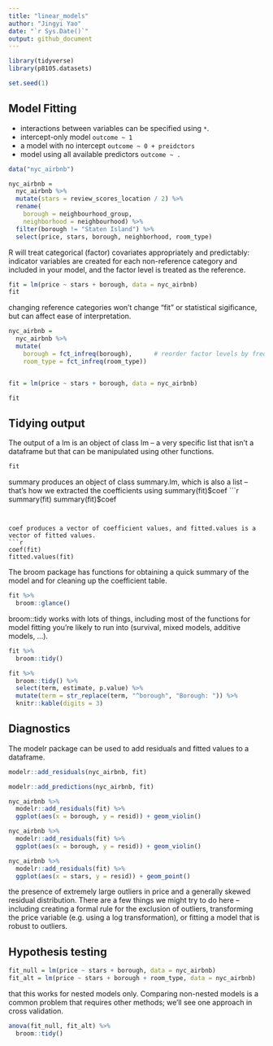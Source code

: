 ```yaml
---
title: "linear_models"
author: "Jingyi Yao"
date: "`r Sys.Date()`"
output: github_document
---
```


```r
library(tidyverse)
library(p8105.datasets)

set.seed(1)


```

## Model Fitting

  * interactions between variables can be specified using `*`.
  * intercept-only model `outcome ~ 1`
  * a model with no intercept `outcome ~ 0 + preidctors`
  * model using all available predictors `outcome ~ .`
  
```r
data("nyc_airbnb")

nyc_airbnb = 
  nyc_airbnb %>% 
  mutate(stars = review_scores_location / 2) %>% 
  rename(
    borough = neighbourhood_group,
    neighborhood = neighbourhood) %>% 
  filter(borough != "Staten Island") %>% 
  select(price, stars, borough, neighborhood, room_type)
```

  
R will treat categorical (factor) covariates appropriately and predictably: indicator variables are created for each non-reference category and included in your model, and the factor level is treated as the reference.

```r
fit = lm(price ~ stars + borough, data = nyc_airbnb)
fit
```


changing reference categories won’t change “fit” or statistical sigificance, but can affect ease of interpretation.

```r
nyc_airbnb = 
  nyc_airbnb %>% 
  mutate(
    borough = fct_infreq(borough),      # reorder factor levels by frequency
    room_type = fct_infreq(room_type))


fit = lm(price ~ stars + borough, data = nyc_airbnb)

fit

```


## Tidying output

The output of a lm is an object of class lm – a very specific list that isn’t a dataframe but that can be manipulated using other functions. 
```r
fit

```


summary produces an object of class summary.lm, which is also a list – that’s how we extracted the coefficients using summary(fit)$coef
```r
summary(fit)
summary(fit)$coef

```


coef produces a vector of coefficient values, and fitted.values is a vector of fitted values.
```r
coef(fit)
fitted.values(fit)

```


The broom package has functions for obtaining a quick summary of the model and for cleaning up the coefficient table.
```r
fit %>% 
  broom::glance()
```


broom::tidy works with lots of things, including most of the functions for model fitting you’re likely to run into (survival, mixed models, additive models, …).
```r
fit %>% 
  broom::tidy()

```


```r
fit %>% 
  broom::tidy() %>% 
  select(term, estimate, p.value) %>% 
  mutate(term = str_replace(term, "^borough", "Borough: ")) %>% 
  knitr::kable(digits = 3)


```



## Diagnostics

The modelr package can be used to add residuals and fitted values to a dataframe.
```r
modelr::add_residuals(nyc_airbnb, fit)

```


```r
modelr::add_predictions(nyc_airbnb, fit)

```


```r
nyc_airbnb %>% 
  modelr::add_residuals(fit) %>% 
  ggplot(aes(x = borough, y = resid)) + geom_violin()

```


```r
nyc_airbnb %>% 
  modelr::add_residuals(fit) %>% 
  ggplot(aes(x = borough, y = resid)) + geom_violin()

```


```r
nyc_airbnb %>% 
  modelr::add_residuals(fit) %>% 
  ggplot(aes(x = stars, y = resid)) + geom_point()
```

the presence of extremely large outliers in price and a generally skewed residual distribution. There are a few things we might try to do here – including creating a formal rule for the exclusion of outliers, transforming the price variable (e.g. using a log transformation), or fitting a model that is robust to outliers. 


## Hypothesis testing

```r
fit_null = lm(price ~ stars + borough, data = nyc_airbnb)
fit_alt = lm(price ~ stars + borough + room_type, data = nyc_airbnb)

```


that this works for nested models only. Comparing non-nested models is a common problem that requires other methods; we’ll see one approach in cross validation.
```r
anova(fit_null, fit_alt) %>% 
  broom::tidy()

```




```r


```


```r


```


```r


```

```r


```

```r


```

```r


```

```r


```
